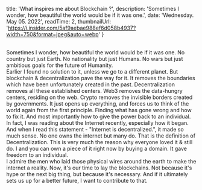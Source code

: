 

  title: 'What inspires me about Blockchain ?',
  description: 'Sometimes I wonder, how beautiful the world would be if it was one.',
  date: 'Wednesday. May 05. 2022',
  readTime: 2,
  thumbnailUrl: 'https://i.insider.com/5af9aebae988ef6d058b4937?width=750&format=jpeg&auto=webp'
}


<br/>
Sometimes I wonder, how beautiful the world would be if it was one. No country but just Earth. No nationality but just Humans. No wars but just ambitious goals for the future of Humanity.
<br/>
Earlier I found no solution to it, unless we go to a different planet. But blockchain & decentralization pave the way for it. It removes the boundaries which have been unfortunately created in the past. Decentralization removes all these established centers. Web3 removes the data-hungry centers, residing on the web. Crypto removes the invisible borders created by governments. It just opens up everything, and forces us to think of the world again from the first principle. Finding what has gone wrong and how to fix it. And most importantly how to give the power back to an individual.
<br/>
In fact, I was reading about the Internet recently, especially how it began. And when I read this statement - "Internet is decentralized.", it made so much sense. No one owns the internet but many do. That is the definition of Decentralization. This is very much the reason why everyone loved it & still do. I and you can own a piece of it right now by buying a domain. It gave freedom to an individual.
<br/>
I admire the men who laid those physical wires around the earth to make the internet a reality. Now, it's our time to lay the blockchains. Not because it's hype or the next big thing, but because it's necessary. And if it ultimately sets us up for a better future, I want to contribute to that.